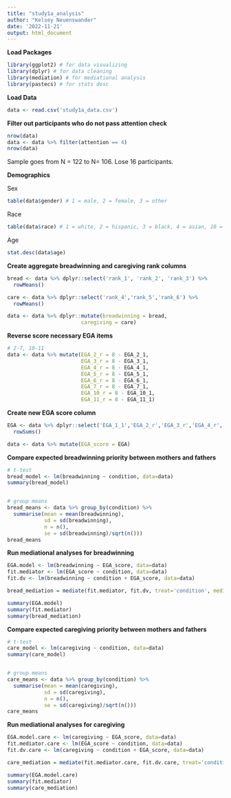 ```yaml
---
title: "study1a_analysis"
author: "Kelsey Neuenswander"
date: '2022-11-21'
output: html_document
---
```


**Load Packages**
```r
library(ggplot2) # for data visualizing
library(dplyr) # for data cleaning
library(mediation) # for mediational analysis
library(pastecs) # for stats desc
```

**Load Data**
```r
data <- read.csv('study1a_data.csv')
```


**Filter out participants who do not pass attention check**
```r
nrow(data)
data <- data %>% filter(attention == 4)
nrow(data)
```

Sample goes from N = 122 to N= 106. Lose 16 participants.

**Demographics**

Sex
```r
table(data$gender) # 1 = male, 2 = female, 3 = other
```

Race
```r
table(data$race) # 1 = white, 2 = hispanic, 3 = black, 4 = asian, 10 = native american, 16 = other
```

Age
```r
stat.desc(data$age)
```

**Create aggregate breadwinning and caregiving rank columns**
```r
bread <- data %>% dplyr::select('rank_1', 'rank_2', 'rank_3') %>%
  rowMeans()

care <- data %>% dplyr::select('rank_4','rank_5','rank_6') %>%
  rowMeans()

data <- data %>% dplyr::mutate(breadwinning = bread,
                        caregiving = care)
```

**Reverse score necessary EGA items**
```r
# 2-7, 10-11
data <- data %>% mutate(EGA_2_r = 8 - EGA_2_1,
                        EGA_3_r = 8 - EGA_3_1,
                        EGA_4_r = 8 - EGA_4_1,
                        EGA_5_r = 8 - EGA_5_1,
                        EGA_6_r = 8 - EGA_6_1,
                        EGA_7_r = 8 - EGA_7_1,
                        EGA_10_r = 8 - EGA_10_1,
                        EGA_11_r = 8 - EGA_11_1)
```

**Create new EGA score column**
```r
EGA <- data %>% dplyr::select('EGA_1_1','EGA_2_r','EGA_3_r','EGA_4_r','EGA_5_r','EGA_6_r','EGA_7_r','EGA_8_1','EGA_9_1','EGA_10_r','EGA_11_r') %>%
  rowSums()

data <- data %>% mutate(EGA_score = EGA)
```

**Compare expected breadwinning priority between mothers and fathers**
```r
# t-test
bread_model <- lm(breadwinning ~ condition, data=data)
summary(bread_model)


# group means
bread_means <- data %>% group_by(condition) %>%
  summarise(mean = mean(breadwinning),
            sd = sd(breadwinning),
            n = n(),
            se = sd(breadwinning)/sqrt(n()))
bread_means
```

**Run mediational analyses for breadwinning**
```r
EGA.model <- lm(breadwinning ~ EGA_score, data=data)
fit.mediator <- lm(EGA_score ~ condition, data=data)
fit.dv <- lm(breadwinning ~ condition + EGA_score, data=data)

bread_mediation = mediate(fit.mediator, fit.dv, treat='condition', mediator='EGA_score', boot=T)

summary(EGA.model)
summary(fit.mediator)
summary(bread_mediation)
```


**Compare expected caregiving priority between mothers and fathers**
```r
# t-test
care_model <- lm(caregiving ~ condition, data=data)
summary(care_model)


# group means
care_means <- data %>% group_by(condition) %>%
  summarise(mean = mean(caregiving),
            sd = sd(caregiving),
            n = n(),
            se = sd(caregiving)/sqrt(n()))
care_means
```

**Run mediational analyses for caregiving**
```r
EGA.model.care <- lm(caregiving ~ EGA_score, data=data)
fit.mediator.care <- lm(EGA_score ~ condition, data=data)
fit.dv.care <- lm(caregiving ~ condition + EGA_score, data=data)

care_mediation = mediate(fit.mediator.care, fit.dv.care, treat='condition', mediator='EGA_score', boot=T)

summary(EGA.model.care)
summary(fit.mediator)
summary(care_mediation)
```
